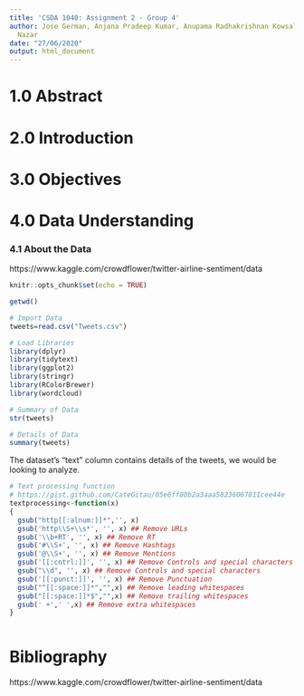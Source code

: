 ```yaml
---
title: 'CSDA 1040: Assignment 2 - Group 4'
author: Jose German, Anjana Pradeep Kumar, Anupama Radhakrishnan Kowsalya, and Xenel
  Nazar
date: "27/06/2020"
output: html_document
---
```


# 1.0 Abstract

# 2.0 Introduction

# 3.0 Objectives

# 4.0 Data Understanding

### 4.1 About the Data

https://www.kaggle.com/crowdflower/twitter-airline-sentiment/data

```r
knitr::opts_chunk$set(echo = TRUE)
```

```r
getwd()
```

```r
# Import Data
tweets=read.csv("Tweets.csv")
```

```r
# Load Libraries
library(dplyr)
library(tidytext)
library(ggplot2)
library(stringr)
library(RColorBrewer)
library(wordcloud)
```

```r
# Summary of Data
str(tweets)
```

```r
# Details of Data
summary(tweets)
```

The dataset's "text" column contains details of the tweets, we would be looking to analyze. 

```r
# Text processing function
# https://gist.github.com/CateGitau/05e6ff80b2a3aaa58236067811cee44e
textprocessing<-function(x)
{
  gsub("http[[:alnum:]]*",'', x)
  gsub('http\\S+\\s*', '', x) ## Remove URLs
  gsub('\\b+RT', '', x) ## Remove RT
  gsub('#\\S+', '', x) ## Remove Hashtags
  gsub('@\\S+', '', x) ## Remove Mentions
  gsub('[[:cntrl:]]', '', x) ## Remove Controls and special characters
  gsub("\\d", '', x) ## Remove Controls and special characters
  gsub('[[:punct:]]', '', x) ## Remove Punctuation
  gsub("^[[:space:]]*","",x) ## Remove leading whitespaces
  gsub("[[:space:]]*$","",x) ## Remove trailing whitespaces
  gsub(' +',' ',x) ## Remove extra whitespaces
}
```

```r

```





# Bibliography

https://www.kaggle.com/crowdflower/twitter-airline-sentiment/data

